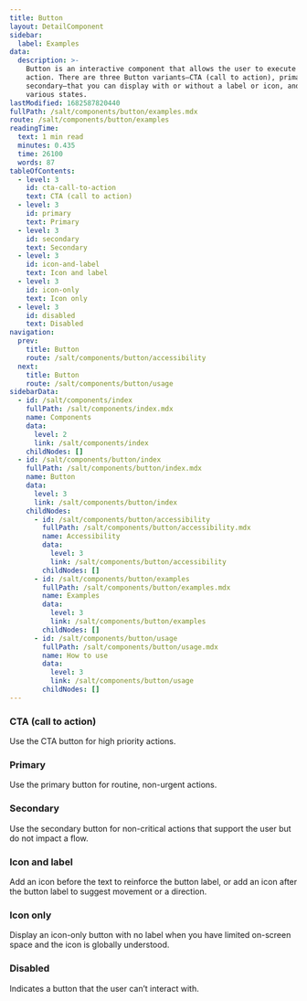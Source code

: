 ```yaml
---
title: Button
layout: DetailComponent
sidebar:
  label: Examples
data:
  description: >-
    Button is an interactive component that allows the user to execute an
    action. There are three Button variants—CTA (call to action), primary and
    secondary—that you can display with or without a label or icon, and in
    various states.
lastModified: 1682587820440
fullPath: /salt/components/button/examples.mdx
route: /salt/components/button/examples
readingTime:
  text: 1 min read
  minutes: 0.435
  time: 26100
  words: 87
tableOfContents:
  - level: 3
    id: cta-call-to-action
    text: CTA (call to action)
  - level: 3
    id: primary
    text: Primary
  - level: 3
    id: secondary
    text: Secondary
  - level: 3
    id: icon-and-label
    text: Icon and label
  - level: 3
    id: icon-only
    text: Icon only
  - level: 3
    id: disabled
    text: Disabled
navigation:
  prev:
    title: Button
    route: /salt/components/button/accessibility
  next:
    title: Button
    route: /salt/components/button/usage
sidebarData:
  - id: /salt/components/index
    fullPath: /salt/components/index.mdx
    name: Components
    data:
      level: 2
      link: /salt/components/index
    childNodes: []
  - id: /salt/components/button/index
    fullPath: /salt/components/button/index.mdx
    name: Button
    data:
      level: 3
      link: /salt/components/button/index
    childNodes:
      - id: /salt/components/button/accessibility
        fullPath: /salt/components/button/accessibility.mdx
        name: Accessibility
        data:
          level: 3
          link: /salt/components/button/accessibility
        childNodes: []
      - id: /salt/components/button/examples
        fullPath: /salt/components/button/examples.mdx
        name: Examples
        data:
          level: 3
          link: /salt/components/button/examples
        childNodes: []
      - id: /salt/components/button/usage
        fullPath: /salt/components/button/usage.mdx
        name: How to use
        data:
          level: 3
          link: /salt/components/button/usage
        childNodes: []
---
```


<LivePreview componentName="button" exampleName="CTA" >

### CTA (call to action)

Use the CTA button for high priority actions.

</LivePreview>

<LivePreview componentName="button" exampleName="Primary" >

### Primary

Use the primary button for routine, non-urgent actions.

</LivePreview>

<LivePreview componentName="button" exampleName="Secondary" >

### Secondary

Use the secondary button for non-critical actions that support the user but do not impact a flow.

</LivePreview>

<LivePreview componentName="button" exampleName="IconAndLabel" >

### Icon and label

Add an icon before the text to reinforce the button label, or add an icon after the button label to suggest movement or a direction.

</LivePreview>

<LivePreview componentName="button" exampleName="IconOnly" >

### Icon only

Display an icon-only button with no label when you have limited on-screen space and the icon is globally understood.

</LivePreview>

<LivePreview componentName="button" exampleName="Disabled" >

### Disabled

Indicates a button that the user can’t interact with.

</LivePreview>
